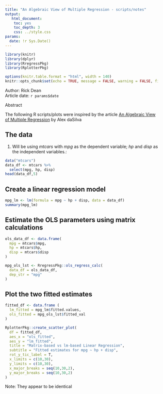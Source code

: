 ```yaml
---
title: "An Algebraic View of Multiple Regression - scripts/notes"
output: 
   html_document:
    toc: yes
    toc_depth: 3
    css: ../style.css
params:
  date: !r Sys.Date()    
---
```


```r
library(knitr)
library(dplyr)
library(RregressPkg)
library(RplotterPkg)
```

```r
options(knitr.table.format = "html", width = 140)
knitr::opts_chunk$set(echo = TRUE, message = FALSE, warning = FALSE, fig.width = 12, fig.height = 8)
```

<div>Author: Rick Dean</div>
<div>Article date: `r params$date`</div>

<div class="abstract">
  <p class="abstract">Abstract</p>
  The following R scripts/plots were inspired by the article [An Algebraic View of Multiple Regression](https://dasilvaa10.github.io/b1/)  by Alex daSilva
</div>  

## The data

 1. Will be using *mtcars* with *mpg* as the dependent variable; *hp* and *disp* as the independent variables.:
```r
data("mtcars")
data_df <- mtcars %>% 
  select(mpg, hp, disp)
head(data_df,5)
```

## Create a linear regression model  
```r
mpg_lm <- lm(formula = mpg ~ hp + disp, data = data_df)
summary(mpg_lm)
```
  
## Estimate the OLS parameters using matrix calculations
```r
ols_data_df <- data.frame(
  mpg = mtcars$mpg,
  hp = mtcars$hp,
  disp = mtcars$disp
)

mpg_ols_lst <- RregressPkg::ols_regress_calc(
  data_df = ols_data_df,
  dep_str = "mpg"
)
```

## Plot the two fitted estimates
```r
fitted_df <- data.frame (
  lm_fitted = mpg_lm$fitted.values,
  ols_fitted = mpg_ols_lst$fitted_val
)
```

```r
RplotterPkg::create_scatter_plot(
  df = fitted_df,
  aes_x = "ols_fitted",
  aes_y = "lm_fitted",
  title = "Matrix-based vs lm-based Linear Regression",
  subtitle = "Fitted estimates for mpg ~ hp + disp",
  rot_y_tic_label = T,
  x_limits = c(10,30),
  y_limits = c(10,30),
  x_major_breaks = seq(10,30,2),
  y_major_breaks = seq(10,30,2)
)
```
  <div class="note">Note: They appear to be identical</div>
